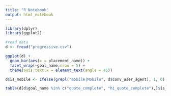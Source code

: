 ```yaml
---
title: "R Notebook"
output: html_notebook
---
```

```r
library(dplyr)
library(ggplot2)
```


```r
#read data
d <- fread("progressive.csv")
```

```r
ggplot(d) +
  geom_bar(aes(x = placement_name)) +
  facet_wrap(~goal_name,nrow = 5) +
  theme(axis.text.x = element_text(angle = 45))
```

```r
d$is_mobile <- ifelse(grepl("mobile|Mobile", d$conv_user_agent), 1, 0)

table(d[d$goal_name %in% c("quote_complete", "hi_quote_complete"),]$is_mobile) / nrow(d[d$goal_name %in% c("quote_complete", "hi_quote_complete"),]) * 100
```


